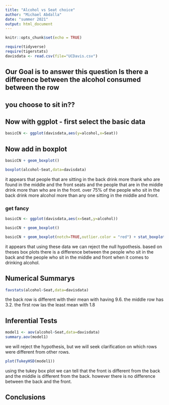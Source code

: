 ```yaml
---
title: "Alcohol vs Seat choice"
author: "Michael Abdalla"
date: "summer 2021"
output: html_document
---
```


```r
knitr::opts_chunk$set(echo = TRUE)
```

```r
require(tidyverse)
require(tigerstats)
davisdata <- read.csv(file="UCDavis.csv")
```
## Our Goal is to answer this question Is there a difference between the alcohol consumed between the row
## you choose to sit in??

## Now with ggplot - first select the basic data

```r
basicCN <- ggplot(davisdata,aes(y=alcohol,x=Seat))
```
## Now add in boxplot

```r
basicCN + geom_boxplot()
```
  
```r
boxplot(alcohol~Seat,data=davisdata)
```

it appears that people that are sitting in the back drink more thank who are found in the middle and the front seats and the people that are in the middle drink more than who are in the front. over 75% of the people who sit in the back drink more alcohol more than any one sitting in the middle and front.  

### get fancy  
```r
basicCN <- ggplot(davisdata,aes(x=Seat,y=alcohol))

basicCN + geom_boxplot()
```
```r
basicCN + geom_boxplot(notch=TRUE,outlier.color = "red") + stat_boxplot(geom ='errorbar') + labs(title="Fancy notch boxplot \n with 2 lines")
```

it appears that using these data we can reject the null hypothesis. based on theses box plots there is a difference between the people who sit in the back and the people who sit in the middle and front when it comes to drinking alcohol. 


## Numerical Summarys 

```r
favstats(alcohol~Seat,data=davisdata)
```

the back row is different with their mean with having 9.6. the middle row has 3.2. the first row las the least mean with 1.8

## Inferential Tests

```r
model1 <- aov(alcohol~Seat,data=davisdata)
summary.aov(model1)
```

we will reject the hypothesis, but we will seek clarification on which rows were different from other rows.

```r
plot(TukeyHSD(model1))
```

using the tukey box plot we can tell that the front is different from the back and the middle is different from the back. however there is no difference between the back and the front.

## Conclusions


